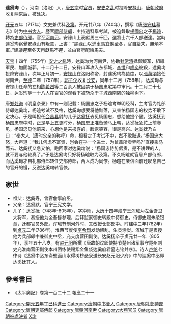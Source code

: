 '''達奚珣'''（{{bd||?|758年|2月9日|catIdx=D}}），河南（洛阳）人，[[唐玄宗|唐玄宗]]时[[官员|官员]]，[[安史之乱|安史之乱]]时投降[[安禄山|安禄山]]，[[唐朝政府|唐朝政府]]收复两京后，被处决。

[[开元|开元]]五年（717年）文史兼优科[[及第|及第]]。开元廿八年（740年），撰写《唐[[张守珪|张守珪]]墓志》时为[[中书舍人|中书舍人]]。歷官[[禮部侍郎|禮部侍郎]]，主持過科舉考試，被迫錄取[[楊國忠|楊國忠]]之子[[楊暄|楊暄]]，轉為[[吏部侍郎|吏部侍郎]]。官至[[河南尹|河南尹]]。安祿山上表獻馬三千匹，選將士六千人部送達。當時達奚珣察覺安祿山有叛意，上書：“諭祿山以進車馬宜俟至冬，官自給夫，無煩本軍。”建議遲至冬天再獻馬不遲，並由官府配給馬夫。

[[天宝_(唐朝)|天宝]]十四年（755年）[[安史之亂|安史之亂]]時，达奚珣为河南尹，协助[[封常清|封常清]]抵御叛军，組織軍民、加固城郭。十二月十二日，安禄山军攻入东都城，[[李憕|李憕]]和[[盧奕|盧奕]]被殺，達奚珣投降安祿山，次年正月初一，[[安禄山|安禄山]]在洛阳称帝，封達奚珣為[[侍中|侍中]]，以[[張萬頃|張萬頃]]接任河南尹。[[至德_(唐朝)|至德]]二年（757年），[[郭子仪|郭子仪]]收复[[唐长安城|长安]]，同年十二月（758年），达奚珣与安禄山任命的左相[[陈希烈|陈希烈]]等二百余人被囚禁于杨国忠宅第中审讯。十二月二十七日，达奚珣等一十八人在百官的观看下被斩杀于子城西南隅的独柳树下。

唐[[郑处诲|郑处诲]]《明皇杂录》中有一则记载：杨国忠之子杨暄考举明经科，主考官为礼部侍郎达奚珣，杨暄考试不及格，达奚珣想要将他黜落，又害怕杨国忠的权势不敢下定决心。于是叫担任[[会昌县|会昌县]]尉的儿子[[达奚抚|达奚抚]]去见杨国忠，想给他提个醒。达奚抚到杨国忠府中时，正是早上五更时分，杨国忠正准备骑马上朝，达奚抚急忙上前参见，杨国忠见他前来，心想他是来报喜的，脸露笑容，很是高兴。达奚抚乃白曰：“奉大人（唐时父亲的称呼）命，相君之子考试不中，然不敢黜退。”杨国忠大怒，大声道：“我儿何虑不富贵，岂会在乎一个进士，为鼠辈所卖弄吗?”直接乘马而去。达奚抚又急又怕，跑回家对达奚珣说：“杨国忠恃势倨贵，是不讲理的人，就不要与他较真了。”于是达奚珣只好将杨暄取为及第。不久杨暄就官居户部侍郎，而达奚珣才自礼部侍郎转任吏部侍郎，两人成为同僚。杨暄在亲信面前还叹息自己的官升的慢，反说达奚珣转官快。

==家世==
* 祖父：达奚寿，曾官詹事府丞。
* 父亲：达奚默，官宁王宪文学。
* 儿子：[[达奚抚|达奚抚]]（748年-805年），字冲师，[[大历|大历]]十四年咸宁王[[浑瑊|浑瑊]]为左金吾卫大将军，奏授他为金吾掾参理，后拜监察御史转殿中侍御史，侍御史赐朱绫银章，迁都官员外郎。浑瑊节制河外时，又改授仓部郎中。时[[建中|建中]]三年(782年)到[[貞元_(唐朝)|贞元]]二年(786年)，淮西节度使[[李希烈|李希烈]]发动叛乱，生灵涂炭。浑瑊于是表授他为兵部郎中兼御史中丞，充支度营田副使。达奚抚卒于贞元廿一年（805年），享年五十八岁。有[[赵元阳|赵元阳]]所撰《唐故朝议郎使持节楚州诸军事守楚州刺史充淮南营田副使本州团练使赐紫金鱼袋达奚府君墓志铭并序》。诗人[[卢纶|卢纶]]七律诗《达奚中丞东斋壁画山水得树杪悬泉送长安赵元阳少府》中的达奚中丞即达奚抚其人。

==參考書目==
* 《太平廣記》卷第一百二十二  報應二十一

{{DEFAULTSORT:D}}
[[Category:開元五年丁巳科進士|Category:開元五年丁巳科進士]]
[[Category:唐朝中书舍人|Category:唐朝中书舍人]]
[[Category:唐朝礼部侍郎|Category:唐朝礼部侍郎]]
[[Category:唐朝吏部侍郎|Category:唐朝吏部侍郎]]
[[Category:唐朝河南尹|Category:唐朝河南尹]]
[[Category:大燕官员|Category:大燕官员]]
[[Category:唐朝被處決者|Category:唐朝被處決者]]
[[Category:达奚姓|X珣]]